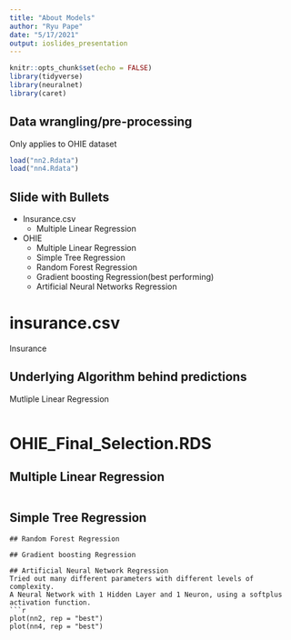 ```yaml
---
title: "About Models"
author: "Ryu Pape"
date: "5/17/2021"
output: ioslides_presentation
---
```


```r
knitr::opts_chunk$set(echo = FALSE)
library(tidyverse)
library(neuralnet)
library(caret)
```


## Data wrangling/pre-processing
Only applies to OHIE dataset
```r
load("nn2.Rdata")
load("nn4.Rdata")
```
## Slide with Bullets

- Insurance.csv
  - Multiple Linear Regression
- OHIE
  - Multiple Linear Regression
  - Simple Tree Regression
  - Random Forest Regression
  - Gradient boosting Regression(best performing)
  - Artificial Neural Networks Regression

# insurance.csv
Insurance

## Underlying Algorithm behind predictions
Mutliple Linear Regression
```r

```
# OHIE_Final_Selection.RDS

## Multiple Linear Regression

```r

```

## Simple Tree Regression
```{}
## Random Forest Regression

## Gradient boosting Regression

## Artificial Neural Network Regression
Tried out many different parameters with different levels of complexity.
A Neural Network with 1 Hidden Layer and 1 Neuron, using a softplus activation function.
```r

plot(nn2, rep = "best")
plot(nn4, rep = "best")
```